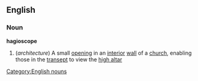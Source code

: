 ==English==
===Noun===
'''hagioscope'''
#(''architecture'') A small [[opening]] in an [[interior]] [[wall]] of a [[church]], enabling those in the [[transept]] to view the [[high altar]]
[[Category:English nouns]]